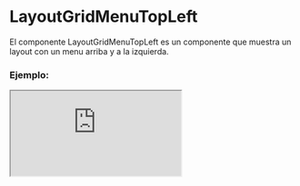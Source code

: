 
# LayoutGridMenuTopLeft

El componente LayoutGridMenuTopLeft es un componente que muestra un layout con un menu arriba y a la izquierda.

### Ejemplo:

<Iframe src="https://fenextjs-component-storybook.vercel.app/iframe.html?args=&id=layout-layoutgridmenutopleft--index&viewMode=story" />

### Importación

Para importar el componente LayoutGridMenuTopLeft, se puede hacer desde fenextjs o fenextjs-component

```tsx copy
import {
  LayoutGridMenuTopLeft,
  LayoutGridMenuTopLeftProps,
} from "fenextjs/cjs/component/Layout/Grid/GridMenuTopLeft";
```

o

```tsx copy
import {
  LayoutGridMenuTopLeft,
  LayoutGridMenuTopLeftProps,
} from "fenextjs-component/cjs/Layout/Grid/GridMenuTopLeft";
```

### Parámetros:

| Parámetro           |    Tipo     | Requerido | Default | Descripción                                                   |
| ------------------- | :---------: | :-------: | :-----: | :------------------------------------------------------------ |
| menuLeft            | `ReactNode` |    No     |         | Menú izquierdo del diseño.                                    |
| menuLeftActive      |  `boolean`  |    No     |         | Indica si el menú izquierdo está activo en el diseño.         |
| menuLeftMovilActive |  `boolean`  |    No     |         | Indica si el menú izquierdo móvil está activo en el diseño.   |
| useHeaderButtonMenu |  `boolean`  |    No     |         | Utilizar botón de menú en el encabezado para mostrar el menú. |
| loader              |  `boolean`  |    No     |         | Indica si la página está actualmente en estado de carga.      |
| menuTop             | `ReactNode` |    No     |         | Menú superior del diseño.                                     |
| usePageProgress     |  `boolean`  |    No     |         | Utilizar barra de progreso de página.                         |

### Storybook

Para ver el storybook del componente lo puede hacer con este [link](https://fenextjs-component-storybook.vercel.app/?path=/story/layout-layoutgridmenutopleft--index)

### Usos

- Uso básico del componente LayoutGridMenuTopLeft

```tsx copy
<LayoutGridMenuTopLeft
  menuTop={
    <>
      <h3>It is Menu Top</h3>
    </>
  }
  menuLeft={
    <>
      <h3>It is Menu Left</h3>
    </>
  }
>
  <>
    <h1>It is Body</h1>
    <p>
      Lorem ipsum dolor, sit amet consectetur adipisicing elit. Aperiam
      laboriosam qui expedita nostrum facere consequuntur labore blanditiis
      perspiciatis ducimus est, iure dolorem nesciunt numquam modi hic, sit
      repellat at iste?
    </p>
  </>
</LayoutGridMenuTopLeft>
```

